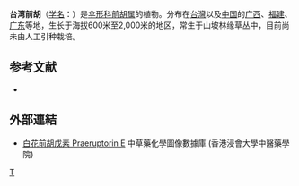 {{NoteTA|G1=LS}}
{{Speciesbox 
| genus = Peucedanum
| species = formosanum
| authority = [[早田文藏|Hayata]]
}}
'''台湾前胡'''（[[学名|学名]]：{{lang|la|''Peucedanum formosanum''}}）是[[伞形科|伞形科]][[前胡属|前胡属]]的植物。分布在[[台灣|台灣]]以及[[中国|中国]]的[[广西|广西]]、[[福建|福建]]、[[广东|广东]]等地，生长于海拔600米至2,000米的地区，常生于山坡林缘草丛中，目前尚未由人工引种栽培。

== 参考文献 ==
<div class="references-small">
* {{cite web| url =http://www.bioinfo.cn/db05/KmzwSpecies.php?action=view&id=22980| title =台湾前胡| work =《中国高等植物数据库全库》| publisher =中国科学院微生物研究所| author =昆明植物研究所| accessdate =2009-02-25| deadurl =yes| archiveurl =https://web.archive.org/web/20160305025849/http://www.bioinfo.cn/db05/KmzwSpecies.php?action=view&id=22980| archivedate =2016-03-05}}
</div>

==外部連結==
* [http://libproject.hkbu.edu.hk/was40/detail?channelid=22253&lang=cht&searchword=code=P00038 白花前胡戊素 Praeruptorin E]{{Wayback|url=http://libproject.hkbu.edu.hk/was40/detail?channelid=22253&lang=cht&searchword=code=P00038 |date=20160304193551 }} 中草藥化學圖像數據庫 (香港浸會大學中醫藥學院) {{zh}}{{en}}
{{Taxonbar|from=Q10914602}}

[[Category:前胡属|T]]


{{Apiales-stub}}